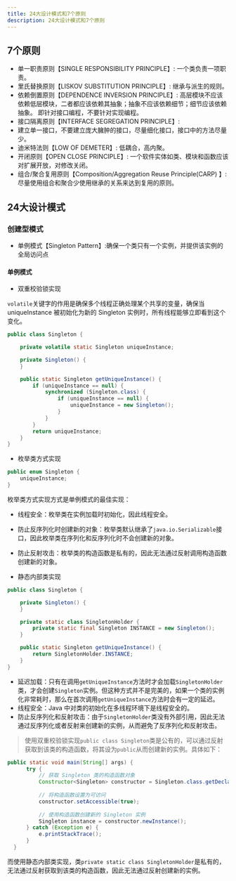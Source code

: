 ```yaml
---
title: 24大设计模式和7个原则
description: 24大设计模式和7个原则
---
```


## 7个原则

- 单一职责原则【SINGLE RESPONSIBILITY PRINCIPLE】: 一个类负责一项职责。
- 里氏替换原则【LISKOV SUBSTITUTION PRINCIPLE】: 继承与派生的规则。
- 依赖倒置原则【DEPENDENCE INVERSION PRINCIPLE】: 高层模块不应该依赖低层模块，二者都应该依赖其抽象；抽象不应该依赖细节；细节应该依赖抽象。
即针对接口编程，不要针对实现编程。
- 接口隔离原则【INTERFACE SEGREGATION PRINCIPLE】: 
- 建立单一接口，不要建立庞大臃肿的接口，尽量细化接口，接口中的方法尽量少。
- 迪米特法则【LOW OF DEMETER】: 低耦合，高内聚。
- 开闭原则【OPEN CLOSE PRINCIPLE】: 一个软件实体如类、模块和函数应该对扩展开放，对修改关闭。
- 组合/聚合复用原则【Composition/Aggregation Reuse Principle(CARP) 】: 尽量使用组合和聚合少使用继承的关系来达到复用的原则。

## 24大设计模式

### 创建型模式

- 单例模式【Singleton Pattern】:确保一个类只有一个实例，并提供该实例的全局访问点


#### 单例模式

- 双重校验锁实现

`volatile`关键字的作用是确保多个线程正确处理某个共享的变量，确保当 uniqueInstance 被初始化为新的 Singleton 实例时，所有线程能够立即看到这个变化。

```java
public class Singleton {

    private volatile static Singleton uniqueInstance;

    private Singleton() {
    }

    public static Singleton getUniqueInstance() {
        if (uniqueInstance == null) {
            synchronized (Singleton.class) {
                if (uniqueInstance == null) {
                    uniqueInstance = new Singleton();
                }
            }
        }
        return uniqueInstance;
    }
}
```

- 枚举类方式实现

```java
public enum Singleton {
    uniqueInstance;
}
```

枚举类方式实现方式是单例模式的最佳实现：
  - 线程安全：枚举类在实例加载时初始化，因此线程安全。
  - 防止反序列化时创建新的对象：枚举类默认继承了`java.io.Serializable`接口，因此枚举类在序列化和反序列化时不会创建新的对象。
  - 防止反射攻击：枚举类的构造函数是私有的，因此无法通过反射调用构造函数创建新的对象。

- 静态内部类实现

```java
public class Singleton {

    private Singleton() {
    }

    private static class SingletonHolder {
        private static final Singleton INSTANCE = new Singleton();
    }

    public static Singleton getUniqueInstance() {
        return SingletonHolder.INSTANCE;
    }
}
```

- 延迟加载：只有在调用`getUniqueInstance`方法时才会加载`SingletonHolder`类，才会创建`Singleton`实例。但这种方式并不是完美的，如果一个类的实例化非常耗时，那么在首次调用`getUniqueInstance`方法时会有一定的延迟。
- 线程安全：Java 中对类的初始化在多线程环境下是线程安全的。
- 防止反序列化和反射攻击：由于`SingletonHolder`类没有外部引用，因此无法通过反序列化或者反射来创建新的实例，从而避免了反序列化和反射攻击。


> 使用双重校验锁实现`public class Singleton`类是公有的，可以通过反射获取到该类的构造函数，将其设为`public`从而创建新的实例。具体如下：
  
  ```java
  public static void main(String[] args) {
        try {
            // 获取 Singleton 类的构造函数对象
            Constructor<Singleton> constructor = Singleton.class.getDeclaredConstructor();
            
            // 将构造函数设置为可访问
            constructor.setAccessible(true);
            
            // 使用构造函数创建新的 Singleton 实例
            Singleton instance = constructor.newInstance();
        } catch (Exception e) {
            e.printStackTrace();
        }
    }
  ```

  而使用静态内部类实现，类`private static class SingletonHolder`是私有的，无法通过反射获取到该类的构造函数，因此无法通过反射创建新的实例。


